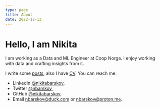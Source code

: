 ```yaml
---
type: page
title: About
date: 2022-12-13
---
```


# Hello, I am Nikita

I am working as a Data and ML Engineer at Coop Norge.
I enjoy working with data and crafting insights from it.

I write some [posts](posts), also I have [CV](cv). You can reach me:

-   LinkedIn [@nikitabarskov](https://www.linkedin.com/in/nikitabarskov),
-   Twitter [@nbarskov](https://twitter.com/nbarskov),
-   GitHub [@nikitabarskov](https://github.com/nikitabarskov),
-   Email [nbarskov@duck.com](mailto:nbarskov@duck.com) or
    [nbarskov@proton.me](mailto:nbarskov@proton.me).
